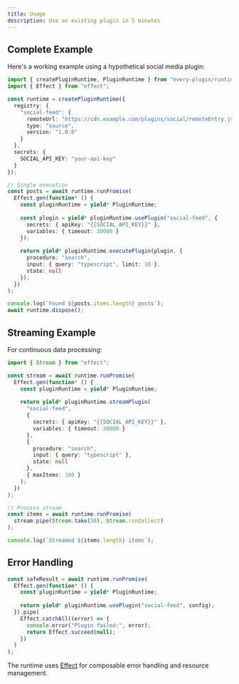 ```yaml
---
title: Usage
description: Use an existing plugin in 5 minutes
---
```


## Complete Example

Here's a working example using a hypothetical social media plugin:

```typescript
import { createPluginRuntime, PluginRuntime } from "every-plugin/runtime";
import { Effect } from "effect";

const runtime = createPluginRuntime({
  registry: {
    "social-feed": {
      remoteUrl: "https://cdn.example.com/plugins/social/remoteEntry.js",
      type: "source",
      version: "1.0.0"
    }
  },
  secrets: {
    SOCIAL_API_KEY: "your-api-key"
  }
});

// Single execution
const posts = await runtime.runPromise(
  Effect.gen(function* () {
    const pluginRuntime = yield* PluginRuntime;
    
    const plugin = yield* pluginRuntime.usePlugin("social-feed", {
      secrets: { apiKey: "{{SOCIAL_API_KEY}}" },
      variables: { timeout: 30000 }
    });
    
    return yield* pluginRuntime.executePlugin(plugin, {
      procedure: "search",
      input: { query: "typescript", limit: 10 },
      state: null
    });
  })
);

console.log(`Found ${posts.items.length} posts`);
await runtime.dispose();
```

## Streaming Example

For continuous data processing:

```typescript
import { Stream } from "effect";

const stream = await runtime.runPromise(
  Effect.gen(function* () {
    const pluginRuntime = yield* PluginRuntime;
    
    return yield* pluginRuntime.streamPlugin(
      "social-feed",
      {
        secrets: { apiKey: "{{SOCIAL_API_KEY}}" },
        variables: { timeout: 30000 }
      },
      {
        procedure: "search", 
        input: { query: "typescript" },
        state: null
      },
      { maxItems: 100 }
    );
  })
);

// Process stream
const items = await runtime.runPromise(
  stream.pipe(Stream.take(50), Stream.runCollect)
);

console.log(`Streamed ${items.length} items`);
```

## Error Handling

```typescript
const safeResult = await runtime.runPromise(
  Effect.gen(function* () {
    const pluginRuntime = yield* PluginRuntime;
    
    return yield* pluginRuntime.usePlugin("social-feed", config);
  }).pipe(
    Effect.catchAll((error) => {
      console.error("Plugin failed:", error);
      return Effect.succeed(null);
    })
  )
);
```

The runtime uses [Effect](https://effect.website/) for composable error handling and resource management.
